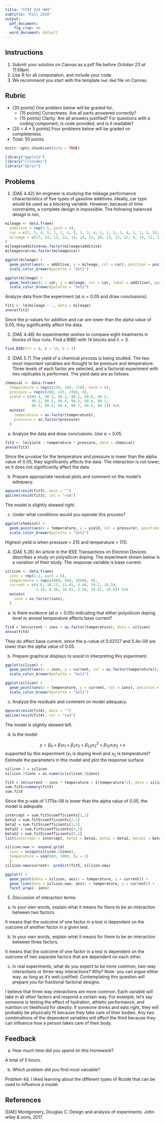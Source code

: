 ```yaml
---
title: "STAT 424 HW4"
subtitle: "Fall 2020"
output:
  pdf_document: 
    fig_crop: no
  word_document: default
---
```


## Instructions

1. Submit your solution on Canvas as a pdf file before *October 23 at 11:59pm*.
2. Use R for all computation, and include your code. 
3. We recommend you start with the template `hw4.Rmd` file on Canvas.

## Rubric

* [30 points] One problem below will be graded for,
  - [15 points] Correctness. Are all parts answered correctly?
  - [15 points] Clarity. Are all answers justified? For questions with a coding
  component, is code provided, and is it readable?
* [20 = 4 * 5 points] Four problems below will be graded on completeness.
* Total: 50 points

```r
knitr::opts_chunk$set(echo = TRUE)
```

```r
library("ggplot2")
library("crossdes")
library("dplyr")
```

## Problems

1. [DAE 4.42] An engineer is studying the mileage performance characteristics of
five types of gasoline additives. Ideally, car type would be used as a blocking
variable. However, because of time constraints, a complete design is impossible.
The following balanced design is run,

```r
mileage <- data.frame(
  additive = rep(1:5, each = 4),
  car = c(2, 3, 4, 5, 1, 2, 4, 5, 1, 3, 4, 5, 1, 2, 3, 4, 1, 2, 3, 5),
  mileage = c(17, 14, 13, 12, 14, 14, 13, 10, 12, 13, 12, 9, 14, 11, 11, 12, 11, 12, 10, 8)
)
mileage$additive=as.factor(mileage$additive)
mileage$car=as.factor(mileage$car)

ggplot(mileage) +
  geom_point(aes(x = additive, y = mileage, col = car), position = position_jitter(w = 0.1)) +
  scale_color_brewer(palette = "Set2")

ggplot(mileage) +
  geom_text(aes(x = car, y = mileage, col = car, label = additive), position = position_jitter(w = 0.1)) +
  scale_color_brewer(palette = "Set2")
```

Analyze data from the experiment (at $\alpha = 0.05$ and draw conclusions).

```r
fit1 <- lm(mileage ~ ., data = mileage)
anova(fit1)
```

Since the p-values for additive and car are lower than the alpha value of 0.05, they
significantly affect the data.


2. [DAE 4.48] An experimenter wishes to compare eight treatments in blocks of
four runs. Find a BIBD with 14 blocks and $\lambda = 3$.

```r
find.BIB(trt = 8, b = 14, k = 3)
```

3. [DAE 5.7] The yield of a chemical process is being studied. The two most
important variables are thought to be pressure and temperature. Three levels of
each factor are selected, and a factorial experiment with two replicates is
performed. The yield data are as follows.

```r
chemical <- data.frame(
  temperature = rep(c(150, 160, 170), each = 6),
  pressure = rep(c(200, 215, 230), 6),
  yield = c(90.4, 90.7, 90.2, 90.2, 90.6, 90.4,
            90.1, 90.5, 89.9, 90.3, 90.6, 90.1, 
            90.5, 90.8, 90.4, 90.7, 90.9, 90.1)) %>%
  mutate(
    temperature = as.factor(temperature),
    pressure = as.factor(pressure)
  )
```

a. Analyze the data and draw conclusions. Use $\alpha = 0.05$.

```r
fit3 <- lm(yield ~ temperature * pressure, data = chemical)
anova(fit3)
```

Since the p=value for the temperature and pressure is lower than the alpha value of 0.05,
they significantly affects the data. The interaction is not lower, so it does not 
significantly affect the data.

b. Prepare appropriate residual plots and comment on the model's adequacy.

```r
qqnorm(resid(fit3), main = "")
qqline(resid(fit3), col = "red")
```

The model is slightly skewed right.

c. Under what conditions would you operate this process?

```r
ggplot(chemical) +
  geom_point(aes(x = temperature, y = yield, col = pressure), position = position_jitter(w = 0.1)) +
  scale_color_brewer(palette = "Set2")
```

Highest yield is when pressure = 215 and temperature  = 170.

4. [DAE 5.26] An article in the IEEE Transactions on Electron Devices describes
a study on polysilicon doping. The experiment shown below is a variation of
their study. The response variable is base current.

```r
silicon <- data.frame(
  ions = rep(1:2, each = 6),
  temperature = rep(c(900, 950, 1000), 4),
  current = c(4.6, 10.15, 11.01, 4.40, 10.2, 10.58, 
              3.20, 9.38, 10.81, 3.50, 10.02, 10.6)) %>%
  mutate(
    ions = as.factor(ions),
  )
```

a. Is there evidence (at $\alpha = 0.05$) indicating that either polysilicon
doping level or anneal temperature affects base current?

```r
fit4 = lm(current ~ ions + as.factor(temperature), data = silicon)
anova(fit4)
```


They do affect base current, since the p-value of 0.02127 and 5.4e-09 are lower than the alpha
value of 0.05.

b. Prepare graphical displays to assist in interpreting this experiment.

```r
ggplot(silicon) +
  geom_point(aes(x = ions, y = current, col = as.factor(temperature)), position = position_jitter(w = 0.1)) +
  scale_color_brewer(palette = "Set2")

ggplot(silicon) +
  geom_point(aes(x = temperature, y = current, col = ions), position = position_jitter(w = 0.1)) +
  scale_color_brewer(palette = "Set2")
```


c. Analyze the residuals and comment on model adequacy.

```r
qqnorm(resid(fit4), main = "")
qqline(resid(fit4), col = "red")
```

The model is slightly skewed left.


d. Is the model

$$
y = \beta_0 + \beta_1 x_1 + \beta_2 x_2 + \beta_{22}x^2_{2} + \beta_{12}x_{1}x_{2} + \epsilon
$$
supported by this experiment ($x_1$ is doping level and $x_{2}$ is temperature)?
Estimate the parameters in this model and plot the response surface.

```r

silicon.2 = silicon
silicon.2$ions = as.numeric(silicon.2$ions)

fit5 = lm(current ~ ions * temperature + I(temperature^2), data = silicon.2)
sum.fit5=summary(fit5)
sum.fit5
```

Since the p-vale of 1.175e-08 is lower than the alpha value of 0.05, the model is 
adequate.

```r
intercept = sum.fit5$coefficients[1,1]
beta1 = sum.fit5$coefficients[2,1]
beta2 = sum.fit5$coefficients[3,1]
beta22 = sum.fit5$coefficients[4,1]
beta12 = sum.fit5$coefficients[5,1]
list(intercept = intercept, beta1 = beta1, beta2 = beta2, beta22 = beta22, beta12 = beta12)
```

```r
silicon.new <- expand.grid(
  ions = unique(silicon.2$ions), 
  temperature = seq(900, 1000, by = 1)
  )
silicon.new$current<- predict(fit5, silicon.new)

ggplot() +
  geom_point(data = silicon, aes(x = temperature, y = current)) +
  geom_line(data = silicon.new, aes(x = temperature, y = current)) +
  facet_wrap(~ ions)
```

  
5. Discussion of interaction terms.
a. In your own words, explain what it means for there to be an interaction
between two factors.

It means that the outcome of one factor in a test is dependent on the outcome of another factor in a given test.

b. In your own words, explain what it means for there to be an interaction
between three factors.

It means that the outcome of one factor in a test is dependent on the outcome of two separate factors that are dependent on each other.

c. In real experiments, what do you expect to be more common, two-way
interactions or three-way interactions? Why? Note: you can argue either way, as long as it's well-justified. Contemplating this question will prepare you for fractional factorial designs.

I believe that three way interactions are more common. Each variable will take in all other factors and respond a certain way. For example, let's say someone is testing the effect of hydration, athletic performance, and nutrition on likelihood for obesity. If someone drinks and eats right, they will probably be physically fit because they take care of their bodies. Any two combinations of the dependent variables will affect the third because they can influence how a person takes care of their body.

## Feedback

a. How much time did you spend on this homework?

A total of 5 hours.

b. Which problem did you find most valuable?

Problem 4d. I liked learning about the different types of Rcode that can be used to influence a model.

## References

[DAE] Montgomery, Douglas C. Design and analysis of experiments. John wiley &
sons, 2017.

